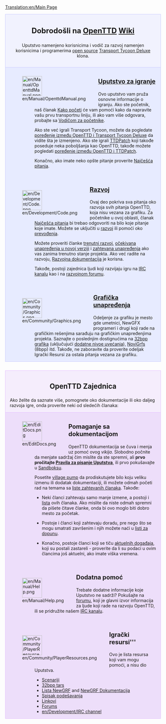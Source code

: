 [[Translation:en/Main Page]]

<div style="background-color: #f1f2fe; border: 1px solid #c7c8fe; margin: 0; padding: 1em 1em 1em 1em; text-align:center">
<div style="font-size:1.7em; font-weight:bold">Dobrodošli na <span class="plainlinks">[http://www.openttd.org/ OpenTTD]</span> [http://sr.wikipedia.org/wiki/Вики Wiki]</div>
Uputstvo namenjeno korisnicima i vodič za razvoj namenjen korisnicima i programerima 
[http://www.opensource.org/ open source] [[sr/Transport Tycoon Deluxe|Transport Tycoon Deluxe]] klona.
</div>
<div style="background-color: #E7EBFF; border: 1px solid #c7c8fe; border-top:none; padding: 1em 1em 0em 1em; margin-bottom:2em">
<div style="float:left">[[File:en/Manual/OpenttdManual.png|64px]]</div>
<div style="margin-left:80px; margin-bottom:4em">
<div style="font-size:1.4em; font-weight:bold">[[sr/Manual/Main Page|Uputstvo za igranje]]</div>
Ovo uputstvo vam pruža osnovne informacije o igranju. Ako ste početnik, naš članak [[sr/Kako početi|Kako početi]] će vam pomoći kako da napravite vašu prvu transportnu liniju, ili ako vam više odgovara, probajte sa [[sr/Manual/Tutorial/Main Page|Vodičom za početnike]]. 

Ako ste već igrali Transport Tycoon, možete da pogledate [[sr/Poređenje između OpenTTD i Transport Tycoon Deluxe|poređenje između OpenTTD i Transport Tycoon Deluxe]] da vidite šta je izmenjeno. Ako ste igrali [[sr/TTDPatch|TTDPatch]] koji takođe poseduje neka poboljšanja kao OpenTTD, takođe možete pogledati [[sr/Poređenje između OpenTTD i TTDPatch|poređenje između OpenTTD i TTDPatch]].

Konačno, ako imate neko opšte pitanje proverite [[sr/Archive/Community/Najčešća pitanja|Najčešća pitanja]].
</div>

<div style="float:left">[[File:en/Development/Code.png|64px]]</div>
<div style="margin-left:80px; margin-bottom:4em">
<div style="font-size:1.4em; font-weight:bold">[[sr/Razvoj|Razvoj]]</div>
Ovaj deo pokriva sva pitanja oko razvoja svih pitanja OpenTTD, koja nisu vezana za grafiku. Za početnike u ovoj oblasti, članak [[sr/Razvoj najčešća pitanja|Najčešća pitanja]] bi trebao odgovoriti na bilo koje pitanje koje imate.  Možete se uključiti u [[sr/Razvoj|razvoj]] ili pomoći oko [[sr/Internationalization|prevođenja]]. 

Možete proveriti članke [[en/Recent and Current Developments|trenutni razvoj]], [[en/Archive/Lists/Roadmap|očekivana unapređenja u novoj verziji]] i [[en/Archive/Community/Requested features|zahtevana unapređenja]] ako vas zanima trenutno stanje projekta. Ako već radite na razvoju, [[en/Development/Main Page|Razvojna dokumentacija]] je korisna.

Takođe, postoji zajednica ljudi koji razvijaju igru na [[en/Development/IRC channel|IRC kanalu]] kao i na [http://www.tt-forums.net/viewforum.php?f=33 razvojnom forumu].
</div>

<div style="float:left">[[File:en/Community/Graphics.png|64px]]</div>
<div style="margin-left:80px; margin-bottom:1em; min-height:64px">
<div style="font-size:1.4em; font-weight:bold">[[en/Development/NewGRF/Main Page|Grafička unapređenja]]</div>
Odeljenje za grafiku je mesto gde umetnici, NewGFX programeri i drugi koji rade na grafičkim rešenjima sarađuju na grafičkim unapređenjima projekta. Saznajte o poslednjim dostignućima na [[en/Archive/Old 32bpp/32bit Graphics Development|32bpp grafika]] (uključujući [[en/Community/NewGRF/Playing with 32 bpp graphics|dodatne nivoe uvećanja]]), [[en/Manual/NewGRF|NoviGrfs]] (8bpp) itd. Takođe, ne zaboravite da proverite odeljak Igrački Resursi za ostala pitanja vezana za grafiku.
</div>

</div>

<div style="background-color: #F5EDFC; border: 1px solid #E1BBFF; margin: 0; padding: 1em 1em 0em 1em;">
<div style="font-size:1.6em; font-weight:bold; text-align:center">OpenTTD Zajednica</div>
Ako želite da saznate više, pomognete oko dokumentacije ili oko daljeg razvoja igre, onda proverite neki od sledećih članaka:
</div>

<div style="background-color: #EDDEFA; border: 1px solid #E1BBFF; border-top:none; padding: 1em 1em 0em 1em;">

<div style="float:left">[[File:en/EditDocs.png|64px]]</div>
<div style="margin-left:80px; margin-bottom:4em">
<div style="font-size:1.4em; font-weight:bold">Pomaganje sa dokumentacijom</div>
OpenTTD dokumentacija se čuva i menja uz pomoć ovog <em>vikija</em>. Slobodno počnite da menjate sadržaj čim mislite da ste spremni, ali  ''' prvo pročitajte [[en/Wiki/Manual of Style|Pravila za pisanje Uputstva]] ''', ili prvo pokušavajte u [[en/Sandbox|Sandboksu]].  

Posetite [[en/Archive/Community/Village Pump|village pump]] da prodiskutujete bilo koju veliku izmenu ili dodatak dokumentaciji, ili možete odmah početi rad na temama sa [[en/Requested Articles|liste zahtevanih članaka]]. Takođe:

*Neki članci zahtevaju samo manje izmene, a postoji i [[:Category:en/To do|lista]] ovih članaka.  Ako mislite da niste odmah spremni da pišete čitave članke, onda bi ovo moglo biti dobro mesto za početak. 

*Postoje i članci koji zahtevaju doradu, pre nego što se mogu smatrati završenim i njih možete naći u [[:Category:en/Articles to be expanded|listi za dopunu]]. 

*Konačno, postoje članci koji se tiču [[:Category:en/Current events|aktuelnih događaja]], koji su postali zastareli - proverite da li su podaci u ovim člancima još aktuelni, ako imate viška vremena.
</div>

<div style="float:left">[[File:en/Manual/Help.png|64px]]</div>
<div style="margin-left:80px; margin-bottom:4em">
<div style="font-size:1.4em; font-weight:bold">Dodatna pomoć</div>
Trebate dodatne informacije koje Uputstvo ne sadrži? Pokušajte na [http://www.tt-forums.net/viewforum.php?f=55 forumu], koji je glavni izvor informacija za ljude koji rade na razvoju OpenTTD, ili se pridružite našem [[en/Development/IRC channel|IRC kanalu]].
</div>

<div style="float:left">[[File:en/Community/PlayerResources.png|64px]]</div>
<div style="margin-left:80px; margin-bottom:1em">
<div style="font-size:1.4em; font-weight:bold">Igrački resursi'''</div>
Ovo je lista resursa koji vam mogu pomoći, a nisu dio Uputstva.
*[[en/Community/Scenarios/Main Page|Scenariji]]
*[[en/Archive/Old 32bpp/List of downloadable 32 bpp tars|32bpp tars]]
*[[en/Community/NewGRF/Main Page|Lista NewGRF]] and [[en/Manual/NewGRF|NewGRF Dokumentacija]]
*[[en/Archive/Manual/Settings/Advanced Settings|Spisak podešavanja]]
*[[en/Archive/Lists/Links|Linkovi]]
*[http://www.tt-forums.net/viewforum.php?f=55 Forums]
*[[en/Development/IRC channel]]
</div>
</div>
